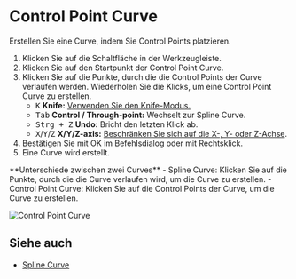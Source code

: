 
# Control Point Curve

<Reference shortcut="" command="Control Point Curve" button="Werkzeugleiste" />

Erstellen Sie eine Curve, indem Sie Control Points platzieren.

1. Klicken Sie auf die Schaltfläche <ButtonIcon type="button-control-point-curve" /> in der Werkzeugleiste.
2. Klicken Sie auf den Startpunkt der Control Point Curve.
3. Klicken Sie auf die Punkte, durch die die Control Points der Curve verlaufen werden. Wiederholen Sie die Klicks, um eine Control Point Curve zu erstellen.
   - <kbd>K</kbd> **Knife:** [Verwenden Sie den Knife-Modus.](./sketching-essentials#use-knife-mode) 
   - <kbd>Tab</kbd> **Control / Through-point:** Wechselt zur Spline Curve.
   - <kbd>Strg + Z</kbd> **Undo:** Bricht den letzten Klick ab.
   - <kbd>X</kbd>/<kbd>Y</kbd>/<kbd>Z</kbd> **X/Y/Z-axis:** [Beschränken Sie sich auf die X-, Y- oder Z-Achse](./sketching-essentials#constrain-to-an-axis).
4. Bestätigen Sie mit OK im Befehlsdialog oder mit Rechtsklick.
5. Eine Curve wird erstellt.

<Callout type="info" emoji="💡">
**Unterschiede zwischen zwei Curves**
- Spline Curve: Klicken Sie auf die Punkte, durch die die Curve verlaufen wird, um die Curve zu erstellen.
- Control Point Curve: Klicken Sie auf die Control Points der Curve, um die Curve zu erstellen.
</Callout>

![Control Point Curve](/img/control-point-curve.gif)

## Siehe auch
- [Spline Curve](./spline-curve)